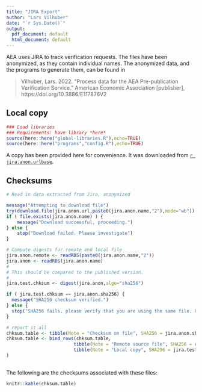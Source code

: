 ---
title: "JIRA Export"
author: "Lars Vilhuber"
date: "`r Sys.Date()`"
output:
  pdf_document: default
  html_document: default
---


AEA uses JIRA to track verification requests. The files have been anonymized, as they contain individual names. The anonymized data, and the programs to generate them, can be found in 

> Vilhuber,  Lars. 2022.  "Process  data  for  the AEA  Pre-publication  Verification  Service." American Economic Association [publisher], https://doi.org/10.3886/E117876V2

## Local copy

```{r setup,include=FALSE}
### Load libraries 
### Requirements: have library *here*
source(here::here("global-libraries.R"),echo=TRUE)
source(here::here("programs","config.R"),echo=TRUE)
```

A copy has been provided here for convenience. It was downloaded from [`r jira.anon.urlbase`](`r jira.anon.urlbase`).

## Checksums

```{r verify_data}
# Read in data extracted from Jira, anonymized

message("Attempting to download file")
try(download.file(jira.anon.url,paste0(jira.anon.name,"2"),mode="wb"))
if ( file.exists(jira.anon.name) ) {
    message("Download successful, proceeding.")
} else {
    stop("Download failed. Please investigate")
}

# Compute digests for remote and local file
jira.anon.remote <- readRDS(paste0(jira.anon.name,"2"))
jira.anon <- readRDS(jira.anon.name) 
#
# This should be compared to the published version.
#
jira.test.chksum <- digest(jira.anon,algo="sha256")

if ( jira.test.chksum == jira.anon.sha256) {
  message("SHA256 checksum verified.")
} else {
  stop("SHA256 fails, please verify that you are using the same file. Update config.R if necessary.")
}

# report it all
chksum.table <- tibble(Note = "Checksum on file", SHA256 = jira.anon.sha256)
chksum.table <- bind_rows(chksum.table,
                         tibble(Note = "Remote source file", SHA256 = digest(jira.anon.remote,algo="sha256")),
                         tibble(Note = "Local copy", SHA256 = jira.test.chksum)
)
                         
```

The following are the checksums associated with these files:

```{r table,echo=FALSE}
knitr::kable(chksum.table)
```


